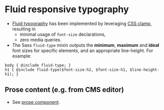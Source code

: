 
<Meta of={Typography} />

# Fluid responsive typography

- [Fluid typography](https://piccalil.li/tutorial/fluid-typography-with-css-clamp) has been implemented by leveraging [CSS clamp](https://developer.mozilla.org/en-US/docs/Web/CSS/clamp), resulting in
    - minimal usage of `font-size` declarations,
    - zero media queries.
- The Sass `fluid-type` mixin outputs the **minimum**, **maximum** and **ideal** font sizes for specific elements, and an appropriate line-height. For example:
```
body { @include fluid-type; }
h1 { @include fluid-type($font-size-h2, $font-size-h1, $line-height-h1); }
```

## Prose content (e.g. from CMS editor)
- See [prose component](/story/components-prose--prose).
